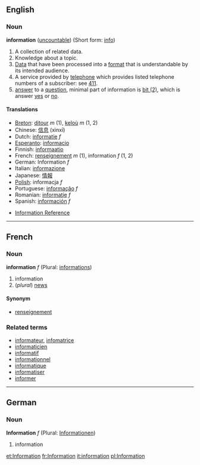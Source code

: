 ==English==
===Noun===
'''information''' ([[uncountable]]) (Short form: [[info]])

# A collection of related data.
# Knowledge about a topic.
# [[Data]] that have been processed into a [[format]] that is understandable by its intended audience.
# A service provided by [[telephone]] which provides listed telephone numbers of a subscriber: see [[411]].
# [[answer]] to a [[question]], minimal part of information is [[Bit#bit_.282.29|bit (2)]], which is answer [[yes]] or [[no]].

====Translations====
*[[Breton]]: [[ditour]] ''m'' (1), [[keloù]] ''m'' (1, 2)
*Chinese: [[信息]] (xìnxī)
*Dutch: [[informatie]] ''f''
*[[Esperanto]]: [[informacio]]
*Finnish: [[informaatio]]
*French: [[renseignement]] ''m'' (1), information ''f'' (1, 2)
*German: Information ''f''
*Italian: [[informazione]]
*Japanese: [[情報]]
*[[Polish]]: informacja ''f''
*Portuguese: [[informação]] ''f''
*Romanian: [[informaţie]] ''f''
*Spanish: [[información]] ''f''

*[http://www.referencenter.com Information Reference]

----

==French==
===Noun===
'''information''' ''f'' (Plural: [[informations]])

# information
# (''plural'') [[news]]

====Synonym====
*[[renseignement]]

===Related terms===
*[[informateur]], [[infomatrice]]
*[[informaticien]]
*[[informatif]]
*[[informationnel]]
*[[informatique]]
*[[informatiser]]
*[[informer]]

----
==German==
===Noun===
'''Information''' ''f'' (Plural: [[Informationen]])

# information

[[et:Information]]
[[fr:Information]]
[[it:information]]
[[pl:Information]]